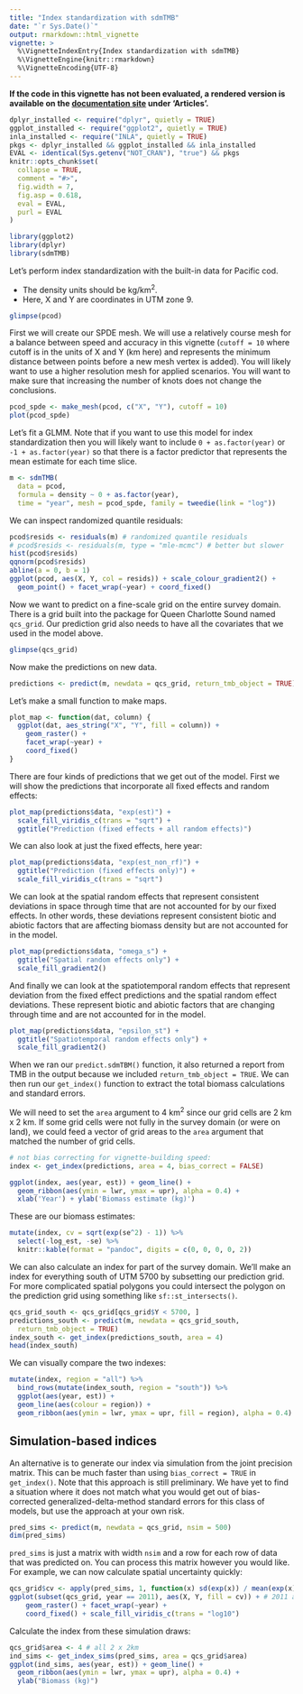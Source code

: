 ```yaml
---
title: "Index standardization with sdmTMB"
date: "`r Sys.Date()`"
output: rmarkdown::html_vignette
vignette: >
  %\VignetteIndexEntry{Index standardization with sdmTMB}
  %\VignetteEngine{knitr::rmarkdown}
  %\VignetteEncoding{UTF-8}
---
```


**If the code in this vignette has not been evaluated, a rendered version is available on the [documentation site](https://pbs-assess.github.io/sdmTMB/index.html) under 'Articles'.**

```r
dplyr_installed <- require("dplyr", quietly = TRUE)
ggplot_installed <- require("ggplot2", quietly = TRUE)
inla_installed <- require("INLA", quietly = TRUE)
pkgs <- dplyr_installed && ggplot_installed && inla_installed
EVAL <- identical(Sys.getenv("NOT_CRAN"), "true") && pkgs
knitr::opts_chunk$set(
  collapse = TRUE,
  comment = "#>",
  fig.width = 7,
  fig.asp = 0.618,
  eval = EVAL,
  purl = EVAL
)
```

```r
library(ggplot2)
library(dplyr)
library(sdmTMB)
```

Let's perform index standardization with the built-in data for Pacific cod. 

- The density units should be kg/km^2^.
- Here, X and Y are coordinates in UTM zone 9.

```r
glimpse(pcod)
```

First we will create our SPDE mesh. We will use a relatively course mesh for a balance between speed and accuracy in this vignette (`cutoff = 10` where cutoff is in the units of X and Y (km here) and represents the minimum distance between points before a new mesh vertex is added). You will likely want to use a higher resolution mesh for applied scenarios. You will want to make sure that increasing the number of knots does not change the conclusions.

```r
pcod_spde <- make_mesh(pcod, c("X", "Y"), cutoff = 10)
plot(pcod_spde)
```

Let's fit a GLMM. Note that if you want to use this model for index standardization then you will likely want to include `0 + as.factor(year)` or `-1 + as.factor(year)` so that there is a factor predictor that represents the mean estimate for each time slice.

```r
m <- sdmTMB(
  data = pcod, 
  formula = density ~ 0 + as.factor(year),
  time = "year", mesh = pcod_spde, family = tweedie(link = "log"))
```

We can inspect randomized quantile residuals:

```r
pcod$resids <- residuals(m) # randomized quantile residuals
# pcod$resids <- residuals(m, type = "mle-mcmc") # better but slower
hist(pcod$resids)
qqnorm(pcod$resids)
abline(a = 0, b = 1)
ggplot(pcod, aes(X, Y, col = resids)) + scale_colour_gradient2() +
  geom_point() + facet_wrap(~year) + coord_fixed()
```

Now we want to predict on a fine-scale grid on the entire survey domain. There is a grid built into the package for Queen Charlotte Sound named `qcs_grid`. Our prediction grid also needs to have all the covariates that we used in the model above.

```r
glimpse(qcs_grid)
```

Now make the predictions on new data.

```r
predictions <- predict(m, newdata = qcs_grid, return_tmb_object = TRUE)
```

Let's make a small function to make maps.

```r
plot_map <- function(dat, column) {
  ggplot(dat, aes_string("X", "Y", fill = column)) +
    geom_raster() +
    facet_wrap(~year) +
    coord_fixed()
}
```

There are four kinds of predictions that we get out of the model. First we will show the predictions that incorporate all fixed effects and random effects:

```r
plot_map(predictions$data, "exp(est)") +
  scale_fill_viridis_c(trans = "sqrt") +
  ggtitle("Prediction (fixed effects + all random effects)")
```

We can also look at just the fixed effects, here year:

```r
plot_map(predictions$data, "exp(est_non_rf)") +
  ggtitle("Prediction (fixed effects only)") +
  scale_fill_viridis_c(trans = "sqrt")
```

We can look at the spatial random effects that represent consistent deviations in space through time that are not accounted for by our fixed effects. In other words, these deviations represent consistent biotic and abiotic factors that are affecting biomass density but are not accounted for in the model.

```r
plot_map(predictions$data, "omega_s") +
  ggtitle("Spatial random effects only") +
  scale_fill_gradient2()
```

And finally we can look at the spatiotemporal random effects that represent deviation from the fixed effect predictions and the spatial random effect deviations. These represent biotic and abiotic factors that are changing through time and are not accounted for in the model.

```r
plot_map(predictions$data, "epsilon_st") +
  ggtitle("Spatiotemporal random effects only") +
  scale_fill_gradient2()
```

When we ran our `predict.sdmTBM()` function, it also returned a report from TMB in the output because we included `return_tmb_object = TRUE`. We can then run our `get_index()` function to extract the total biomass calculations and standard errors.

We will need to set the `area` argument to 4 km^2^ since our grid cells are 2 km x 2 km. If some grid cells were not fully in the survey domain (or were on land), we could feed a vector of grid areas to the `area` argument that matched the number of grid cells.

```r
# not bias correcting for vignette-building speed:
index <- get_index(predictions, area = 4, bias_correct = FALSE)
```

```r
ggplot(index, aes(year, est)) + geom_line() +
  geom_ribbon(aes(ymin = lwr, ymax = upr), alpha = 0.4) +
  xlab('Year') + ylab('Biomass estimate (kg)')
```

These are our biomass estimates:

```r
mutate(index, cv = sqrt(exp(se^2) - 1)) %>% 
  select(-log_est, -se) %>%
  knitr::kable(format = "pandoc", digits = c(0, 0, 0, 0, 2))
```

We can also calculate an index for part of the survey domain. We'll make an index for everything south of UTM 5700 by subsetting our prediction grid. For more complicated spatial polygons you could intersect the polygon on the prediction grid using something like `sf::st_intersects()`.

```r
qcs_grid_south <- qcs_grid[qcs_grid$Y < 5700, ]
predictions_south <- predict(m, newdata = qcs_grid_south, 
  return_tmb_object = TRUE)
index_south <- get_index(predictions_south, area = 4)
head(index_south)
```

We can visually compare the two indexes:

```r
mutate(index, region = "all") %>% 
  bind_rows(mutate(index_south, region = "south")) %>% 
  ggplot(aes(year, est)) + 
  geom_line(aes(colour = region)) +
  geom_ribbon(aes(ymin = lwr, ymax = upr, fill = region), alpha = 0.4)
```

## Simulation-based indices

An alternative is to generate our index via simulation from the joint precision matrix. This can be much faster than using `bias_correct = TRUE` in `get_index()`. Note that this approach is still preliminary. We have yet to find a situation where it does not match what you would get out of bias-corrected generalized-delta-method standard errors for this class of models, but use the approach at your own risk.

```r
pred_sims <- predict(m, newdata = qcs_grid, nsim = 500)
dim(pred_sims)
```

`pred_sims` is just a matrix with width `nsim` and a row for each row of data that was predicted on. You can process this matrix however you would like. For example, we can now calculate spatial uncertainty quickly:

```r
qcs_grid$cv <- apply(pred_sims, 1, function(x) sd(exp(x)) / mean(exp(x)))
ggplot(subset(qcs_grid, year == 2011), aes(X, Y, fill = cv)) + # 2011 as an example
    geom_raster() + facet_wrap(~year) +
    coord_fixed() + scale_fill_viridis_c(trans = "log10")
```

Calculate the index from these simulation draws:

```r
qcs_grid$area <- 4 # all 2 x 2km
ind_sims <- get_index_sims(pred_sims, area = qcs_grid$area)
ggplot(ind_sims, aes(year, est)) + geom_line() +
  geom_ribbon(aes(ymin = lwr, ymax = upr), alpha = 0.4) +
  ylab("Biomass (kg)")
```

